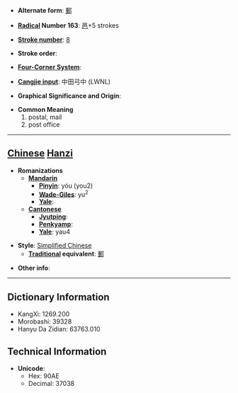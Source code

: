 * '''Alternate form''': [[郵]]

* '''[[Wiktionary:Chinese radical index| Radical]] Number 163''': [[Wiktionary:Chinese radical index 邑|邑]]+5 strokes

* '''[[Wiktionary:Chinese total strokes index|Stroke number]]''': [[Wiktionary:Chinese total strokes index 8|8]]

* '''Stroke order''': 

* '''[[Wiktionary:Chinese four corner index|Four-Corner System]]''': 

* '''[[Wiktionary:Chinese Cangjie index|Cangjie input]]''': 中田弓中 (LWNL)

* '''Graphical Significance and Origin''': 

* '''Common Meaning'''
*#postal, mail
*# post office


----

== [[Chinese]] [[Hanzi]] ==

* '''Romanizations'''
** '''[[Mandarin]]'''
*** '''[[Pinyin]]''': yóu (you2)
*** '''[[Wade-Giles]]''': yu<sup>2</sup>
*** '''[[Yale]]''': 
** '''[[Cantonese]]'''
*** '''[[Jyutping]]''':
*** '''[[Penkyamp]]''': 
*** '''[[Yale]]''': yau4

* '''Style''': [[Simplified Chinese]] 
** '''[[Traditional Chinese|Traditional]] equivalent''': [[郵]]

* '''Other info''': 

----

== Dictionary Information ==

* KangXi: 1269.200
* Morobashi: 39328
* Hanyu Da Zidian: 63763.010

== Technical Information ==

* '''Unicode''':
** Hex: 90AE
** Decimal: 37038